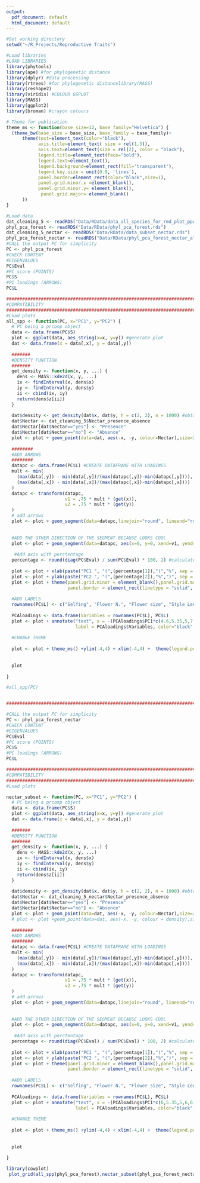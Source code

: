 ```yaml
---
output:
  pdf_document: default
  html_document: default
---
```



```r

#Set working directory
setwd("~/R_Projects/Reproductive Traits")

#Load libraries
#LOAD LIBRARIES
library(phytools)
library(ape) #for phylogenetic distance
library(dplyr) #data processing
library(rtrees) #for phylogenetic distancelibrary(MASS)
library(reshape2)
library(viridis) #COLOUR GGPLOT
library(MASS)
library(ggplot2)
library(broman) #crayon colours

# Theme for publication
theme_ms <- function(base_size=12, base_family="Helvetica") {
  (theme_bw(base_size = base_size, base_family = base_family)+
      theme(text=element_text(color="black"),
            axis.title=element_text( size = rel(1.3)),
            axis.text=element_text(size = rel(2), color = "black"),
            legend.title=element_text(face="bold"),
            legend.text=element_text(),
            legend.background=element_rect(fill="transparent"),
            legend.key.size = unit(0.9, 'lines'),
            panel.border=element_rect(color="black",size=1),
            panel.grid.minor.x =element_blank(),
            panel.grid.minor.y= element_blank(),
             panel.grid.major= element_blank()
      ))
}

#Load data
dat_cleaning_5 <- readRDS("Data/RData/data_all_species_for_rmd_plot_ppca.rds")
phyl_pca_forest <- readRDS("Data/RData/phyl_pca_forest.rds")
dat_cleaning_5_nectar <- readRDS("Data/RData/data_subset_nectar.rds")
phyl_pca_forest_nectar <- readRDS("Data/RData/phyl_pca_forest_nectar_all.rds")
#CALL the output PC for simplicity
PC <- phyl_pca_forest
#CHECK CONTENT
#EIGENVALUES
PC$Eval
#PC score (POINTS)
PC$S
#PC loadings (ARROWS)
PC$L

#############################################################################################################################################################
#COMPATIBILITY
#############################################################################################################################################################
#Load plots
all_spp <- function(PC, x="PC1", y="PC2") {
  # PC being a prcomp object
  data <- data.frame(PC$S)
  plot <- ggplot(data, aes_string(x=x, y=y)) #generate plot
  dat <- data.frame(x = data[,x], y = data[,y])
  
  #######
  #DENSITY FUNCTION
  #######
  get_density <- function(x, y, ...) {
    dens <- MASS::kde2d(x, y, ...)
    ix <- findInterval(x, dens$x)
    iy <- findInterval(y, dens$y)
    ii <- cbind(ix, iy)
    return(dens$z[ii])
  }
  
  dat$density <- get_density(dat$x, dat$y, h = c(2, 2), n = 1000) #obtain density
  dat$Nectar <- dat_cleaning_5$Nectar_presence_absence
  dat$Nectar[dat$Nectar=="yes"] <- "Presence"
  dat$Nectar[dat$Nectar=="no"] <- "Absence"
  plot <- plot + geom_point(data=dat, aes(-x, -y, colour=Nectar),size=2)+scale_color_manual(values=c("#fc2847", "#1cac78"))
  
  ########
  #ADD ARROWS 
  ########
  datapc <- data.frame(PC$L) #CREATE DATAFRAME WITH LOADINGS
  mult <- min(
    (max(data[,y]) - min(data[,y])/(max(datapc[,y])-min(datapc[,y]))),
    (max(data[,x]) - min(data[,x])/(max(datapc[,x])-min(datapc[,x])))
  )
  datapc <- transform(datapc,
                      v1 = .75 * mult * (get(x)),
                      v2 = .75 * mult * (get(y))
  )
  # add arrows
  plot <- plot + geom_segment(data=datapc,linejoin="round", lineend="round",aes(x=0, y=0, xend=-v1, yend=-v2),size=1, arrow=arrow(length=unit(0.5,"cm")), alpha=1, color="black")
  
  
  #ADD THE OTHER DIRECTION OF THE SEGMENT BECAUSE LOOKS COOL
  plot <- plot + geom_segment(data=datapc, aes(x=0, y=0, xend=v1, yend=v2),size=0.6, arrow=arrow(length=unit(0,"cm")),linetype=2, alpha=0.8, color="black")
  
   #Add axis with perctentage
  percentage <- round(diag(PC$Eval) / sum(PC$Eval) * 100, 2) #calculate percentage
  
  plot <- plot + xlab(paste("PC1 ", "(",(percentage[1]),")","%", sep = "")) #XLAB
  plot <- plot + ylab(paste("PC2 ", "(",(percentage[2]),"%",")", sep = "")) #YLAB
  plot <- plot + theme(panel.grid.minor = element_blank(),panel.grid.major = element_blank(),
                       panel.border = element_rect(linetype = "solid", colour = "black", size=1))
  
  #ADD LABELS
  rownames(PC$L) <- c("Selfing", "Flower N.", "Flower size", "Style Length", "Ovule N.", "Plant Height" )
  
  PCAloadings <- data.frame(Variables = rownames(PC$L), PC$L)
  plot <- plot + annotate("text", x = -(PCAloadings$PC1*c(4.6,5.35,5,7.5,7.1,6)), y = -(PCAloadings$PC2*c(4.3,5,5,7,5.8,6.5)),
                          label = PCAloadings$Variables, color="black",size=5)
  
  #CHANGE THEME
  
  plot <- plot + theme_ms() +ylim(-4,4) + xlim(-4,4) +  theme(legend.position = c(0.07, 0.11)) +ggtitle("") 
  
  
  plot
  
}

#all_spp(PC)


#############################################################################################################################################################

#CALL the output PC for simplicity
PC <- phyl_pca_forest_nectar
#CHECK CONTENT
#EIGENVALUES
PC$Eval
#PC score (POINTS)
PC$S
#PC loadings (ARROWS)
PC$L

#############################################################################################################################################################
#COMPATIBILITY
#############################################################################################################################################################
#Load plots

nectar_subset <- function(PC, x="PC1", y="PC2") {
  # PC being a prcomp object
  data <- data.frame(PC$S)
  plot <- ggplot(data, aes_string(x=x, y=y)) #generate plot
  dat <- data.frame(x = data[,x], y = data[,y])
  
  #######
  #DENSITY FUNCTION
  #######
  get_density <- function(x, y, ...) {
    dens <- MASS::kde2d(x, y, ...)
    ix <- findInterval(x, dens$x)
    iy <- findInterval(y, dens$y)
    ii <- cbind(ix, iy)
    return(dens$z[ii])
  }
  
  dat$density <- get_density(dat$x, dat$y, h = c(2, 2), n = 1000) #obtain density
  dat$Nectar <- dat_cleaning_5_nectar$Nectar_presence_absence
  dat$Nectar[dat$Nectar=="yes"] <- "Presence"
  dat$Nectar[dat$Nectar=="no"] <- "Absence"
  plot <- plot + geom_point(data=dat, aes(-x, -y, colour=Nectar),size=2)+scale_color_manual(values=c("#fc2847", "#1cac78"))
  # plot <- plot +geom_point(data=dat, aes(-x, -y, colour = density),size=0.65,shape = 1,colour = "black",alpha=0.8)
  
  ########
  #ADD ARROWS 
  ########
  datapc <- data.frame(PC$L) #CREATE DATAFRAME WITH LOADINGS
  mult <- min(
    (max(data[,y]) - min(data[,y])/(max(datapc[,y])-min(datapc[,y]))),
    (max(data[,x]) - min(data[,x])/(max(datapc[,x])-min(datapc[,x])))
  )
  datapc <- transform(datapc,
                      v1 = .75 * mult * (get(x)),
                      v2 = .75 * mult * (get(y))
  )
  # add arrows
  plot <- plot + geom_segment(data=datapc,linejoin="round", lineend="round",aes(x=0, y=0, xend=-v1, yend=-v2),size=1, arrow=arrow(length=unit(0.5,"cm")), alpha=1, color="black")
  
  
  #ADD THE OTHER DIRECTION OF THE SEGMENT BECAUSE LOOKS COOL
  plot <- plot + geom_segment(data=datapc, aes(x=0, y=0, xend=v1, yend=v2),size=0.6, arrow=arrow(length=unit(0,"cm")),linetype=2, alpha=0.8, color="black")
  
   #Add axis with perctentage
  percentage <- round(diag(PC$Eval) / sum(PC$Eval) * 100, 2) #calculate percentage
  
  plot <- plot + xlab(paste("PC1 ", "(",(percentage[1]),")","%", sep = "")) #XLAB
  plot <- plot + ylab(paste("PC2 ", "(",(percentage[2]),"%",")", sep = "")) #YLAB
  plot <- plot + theme(panel.grid.minor = element_blank(),panel.grid.major = element_blank(),
                       panel.border = element_rect(linetype = "solid", colour = "black", size=1))
  
  #ADD LABELS
  rownames(PC$L) <- c("Selfing", "Flower N.", "Flower size", "Style Length", "Ovule N.", "Plant Height", "Nectar")
  
  PCAloadings <- data.frame(Variables = rownames(PC$L), PC$L)
  plot <- plot + annotate("text", x = -(PCAloadings$PC1*c(6,5.35,5,6,6,6,6)), y = -(PCAloadings$PC2*c(5.75,5,4.75,5.75,5.8,5.5,6)),
                          label = PCAloadings$Variables, color="black",size=5)
  
  #CHANGE THEME
  
  plot <- plot + theme_ms() +ylim(-4,4) + xlim(-4,4) +  theme(legend.position = c(0.08, 0.11)) +ggtitle("") 
  
  
  plot
  
}

library(cowplot)
 plot_grid(all_spp(phyl_pca_forest),nectar_subset(phyl_pca_forest_nectar), ncol=2,  align = "h")



```

